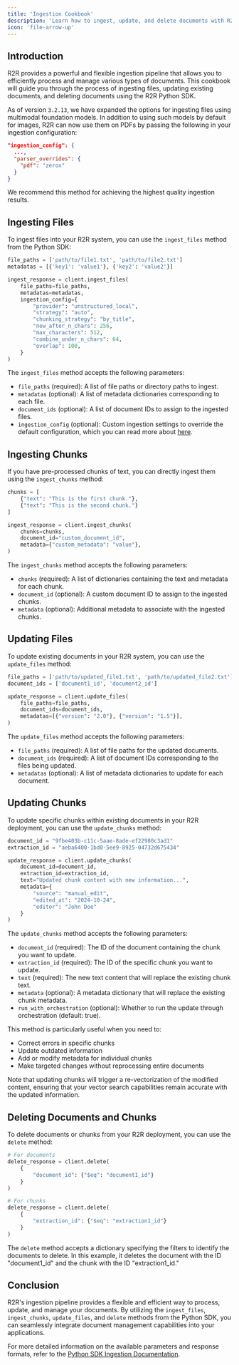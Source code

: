 ```yaml
---
title: 'Ingestion Cookbook'
description: 'Learn how to ingest, update, and delete documents with R2R'
icon: 'file-arrow-up'
---
```


## Introduction

R2R provides a powerful and flexible ingestion pipeline that allows you to efficiently process and manage various types of documents. This cookbook will guide you through the process of ingesting files, updating existing documents, and deleting documents using the R2R Python SDK.

<Note>

As of version `3.2.13`, we have expanded the options for ingesting files using multimodal foundation models. In addition to using such models by default for images, R2R can now use them on PDFs by passing the following in your ingestion configuration:

```json
"ingestion_config": {
  ...,
  "parser_overrides": {
    "pdf": "zerox"
  }
}
```

We recommend this method for achieving the highest quality ingestion results.

</Note>


## Ingesting Files

To ingest files into your R2R system, you can use the `ingest_files` method from the Python SDK:

```python
file_paths = ['path/to/file1.txt', 'path/to/file2.txt']
metadatas = [{'key1': 'value1'}, {'key2': 'value2'}]

ingest_response = client.ingest_files(
    file_paths=file_paths,
    metadatas=metadatas,
    ingestion_config={
        "provider": "unstructured_local",
        "strategy": "auto",
        "chunking_strategy": "by_title",
        "new_after_n_chars": 256,
        "max_characters": 512,
        "combine_under_n_chars": 64,
        "overlap": 100,
    }
)
```

The `ingest_files` method accepts the following parameters:

- `file_paths` (required): A list of file paths or directory paths to ingest.
- `metadatas` (optional): A list of metadata dictionaries corresponding to each file.
- `document_ids` (optional): A list of document IDs to assign to the ingested files.
- `ingestion_config` (optional): Custom ingestion settings to override the default configuration, which you can read more about [here](/documentation/configuration/ingestion/overview).

## Ingesting Chunks

If you have pre-processed chunks of text, you can directly ingest them using the `ingest_chunks` method:

```python
chunks = [
    {"text": "This is the first chunk."},
    {"text": "This is the second chunk."}
]

ingest_response = client.ingest_chunks(
    chunks=chunks,
    document_id="custom_document_id",
    metadata={"custom_metadata": "value"},
)
```

The `ingest_chunks` method accepts the following parameters:

- `chunks` (required): A list of dictionaries containing the text and metadata for each chunk.
- `document_id` (optional): A custom document ID to assign to the ingested chunks.
- `metadata` (optional): Additional metadata to associate with the ingested chunks.

## Updating Files

To update existing documents in your R2R system, you can use the `update_files` method:

```python
file_paths = ['path/to/updated_file1.txt', 'path/to/updated_file2.txt']
document_ids = ['document1_id', 'document2_id']

update_response = client.update_files(
    file_paths=file_paths,
    document_ids=document_ids,
    metadatas=[{"version": "2.0"}, {"version": "1.5"}],
)
```

The `update_files` method accepts the following parameters:

- `file_paths` (required): A list of file paths for the updated documents.
- `document_ids` (required): A list of document IDs corresponding to the files being updated.
- `metadatas` (optional): A list of metadata dictionaries to update for each document.


## Updating Chunks

To update specific chunks within existing documents in your R2R deployment, you can use the `update_chunks` method:

```python
document_id = "9fbe403b-c11c-5aae-8ade-ef22980c3ad1"
extraction_id = "aeba6400-1bd0-5ee9-8925-04732d675434"

update_response = client.update_chunks(
    document_id=document_id,
    extraction_id=extraction_id,
    text="Updated chunk content with new information...",
    metadata={
        "source": "manual_edit",
        "edited_at": "2024-10-24",
        "editor": "John Doe"
    }
)
```

The `update_chunks` method accepts the following parameters:

- `document_id` (required): The ID of the document containing the chunk you want to update.
- `extraction_id` (required): The ID of the specific chunk you want to update.
- `text` (required): The new text content that will replace the existing chunk text.
- `metadata` (optional): A metadata dictionary that will replace the existing chunk metadata.
- `run_with_orchestration` (optional): Whether to run the update through orchestration (default: true).

This method is particularly useful when you need to:
- Correct errors in specific chunks
- Update outdated information
- Add or modify metadata for individual chunks
- Make targeted changes without reprocessing entire documents

Note that updating chunks will trigger a re-vectorization of the modified content, ensuring that your vector search capabilities remain accurate with the updated information.


## Deleting Documents and Chunks

To delete documents or chunks from your R2R deployment, you can use the `delete` method:

```python
# For documents
delete_response = client.delete(
    {
        "document_id": {"$eq": "document1_id"}
    }
)

# For chunks
delete_response = client.delete(
    {
        "extraction_id": {"$eq": "extraction1_id"}
    }
)
```

The `delete` method accepts a dictionary specifying the filters to identify the documents to delete. In this example, it deletes the document with the ID "document1_id" and the chunk with the ID "extraction1_id."

## Conclusion

R2R's ingestion pipeline provides a flexible and efficient way to process, update, and manage your documents. By utilizing the `ingest_files`, `ingest_chunks`, `update_files`, and `delete` methods from the Python SDK, you can seamlessly integrate document management capabilities into your applications.

For more detailed information on the available parameters and response formats, refer to the [Python SDK Ingestion Documentation](/documentation/python-sdk/ingestion).

